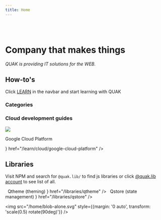```yaml
---
title: Home
---
```



<style jsx global>{`
body {
    background: transparent;
}
.dark body {
    background: transparent;
}
.w-100 {width: 100%;}
.w-50 {width: 50%;}
.gap-5 {gap: 1.5rem;}
.gap-1 {gap: 0.25rem;}
.flex {display: flex;}
.flex-row {flex-direction: row;}
.flex-column {flex-direction: column;}
.align-center {align-items: center;}
.justify-center {justify-content: center;}
.container {
    width: 100%;
    max-width: 1200px;
}
.text-muted {color: #999;}
main {
    text-align: center;
}
.mx-auto {margin: 0 auto; width: 100%;}
.border-red {border: 1px solid red;}
.bg-muted {
    padding: 1rem;
}
.bg-muted a:hover img {
    opacity: 1;
}
.text-center {text-align: center;}
.m-5 {margin: 1.5rem;}
.mt-5 {margin-top: 1.5rem;}
.border-muted-dotted {
    border: 1px dotted #999;
    border-radius: 5px;
}
.img-top-below-header {
    position: absolute;
    top: 48px;
    left: 0;
    width: 100%;
    z-index: -1;
    opacity: 0.8;
}
.img-top-below-header__quak-logo {
    position: absolute;
    top: 48px;
    left: 0;
    width: 100%;
    z-index: -1;
    opacity: 0.1;
}
.top-spacer {
    height: 4rem;
}
.bottom-spacer {
    height: 5rem;
}
@media (min-width: 374px) {
    .top-spacer {
        height: 6rem;
    }
}
@media (min-width: 424px) {
    .top-spacer {
        height: 8rem;
    }
}
@media (min-width: 544px) {
    .top-spacer {
        height: 11rem;
    }
}
@media (min-width: 767px) {
    .top-spacer {
        height: 14rem;
    }
}
@media (min-width: 867px) {
    .top-spacer {
        height: 17rem;
    }
}
@media (min-width: 1023px) {
    .top-spacer {
        height: 20rem;
    }
}
@media (min-width: 1143px) {
    .top-spacer {
        height: 23.5rem;
    }
}
@media (min-width: 1440px) {
    .top-spacer {
        height: 27rem;
    }
}
@media (min-width: 1549px) {
    .top-spacer {
        height: 30rem;
    }
}
@media (min-width: 1667px) {
    .top-spacer {
        height: 32rem;
    }
}
@media (min-width: 1919px) {
    .top-spacer {
        height: 37rem;
    }
}
`}</style>

<img src="/home/transparent-top-layer.svg" className="img-top-below-header" alt="" />
<img src="/home/quak-logo.png" className="img-top-below-header__quak-logo" alt="" />

<div className="top-spacer">&nbsp;</div>

# Company that makes things

<em>QUAK is providing IT solutions for the WEB.</em>

## How-to's

<span className="text-muted">Click</span> [LEARN](/learn) <span className="text-muted"> in the navbar and start learning with QUAK</span>

### Categories

<Cards>
  <Card title="🤖 AI" href="/learn/ai" />
  <Card title="🏛 Architecture" href="/learn/architecture" />
  <Card title="👨‍💻 Backend" href="/learn/backend" />
  <Card title="☁️ Cloud" href="/learn/cloud" />
  <Card title="📱 Frontend" href="/learn/frontend" />
  <Card title="🔢 QUAK Codes" href="/learn/quak-codes" />
</Cards>

### Cloud development guides

<Cards>
  <Card title={
      <div className={'text-center w-100'}>
        <img src="/logos/gcp.png" width={200} style={{margin: '0 auto'}} />
        <p style={{margin: '0 auto'}}>Google Cloud Platform</p>
      </div>
  } href="/learn/cloud/google-cloud-platform" />
</Cards>

## Libraries

<span className="text-muted">Visit NPM and search for</span> `@quak.lib/` <span className="text-muted">to find js libraries or click</span> [@quak.lib account](https://www.npmjs.com/~quak.lib) <span className="text-muted">to see list of all.</span>

<Cards>
  <Card title={
      <div className={'flex align-center'}>
        <QthemeLogo />&nbsp;
        Qtheme (theming)
      </div>
  } href="/libraries/qtheme" />
  <Card title={
      <div className={'flex align-center'}>
        <QstoreLogo />&nbsp;
        Qstore (state management)
      </div>
  } href="/libraries/qstore" />
</Cards>

<img src="/home/blob-alone.svg" style={{margin: '0 auto', transform: 'scale(0.5) rotate(90deg)'}} />

<div className="bottom-spacer">&nbsp;</div>